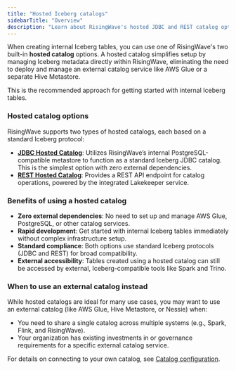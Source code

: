 ```yaml
---
title: "Hosted Iceberg catalogs"
sidebarTitle: "Overview"
description: "Learn about RisingWave's hosted JDBC and REST catalog options for internal Iceberg tables."
---
```


When creating internal Iceberg tables, you can use one of RisingWave's two built-in **hosted catalog** options. A hosted catalog simplifies setup by managing Iceberg metadata directly within RisingWave, eliminating the need to deploy and manage an external catalog service like AWS Glue or a separate Hive Metastore.

This is the recommended approach for getting started with internal Iceberg tables.

### Hosted catalog options

RisingWave supports two types of hosted catalogs, each based on a standard Iceberg protocol:

- **[JDBC Hosted Catalog](/iceberg/hosted-catalog-jdbc)**: Utilizes RisingWave’s internal PostgreSQL-compatible metastore to function as a standard Iceberg JDBC catalog. This is the simplest option with zero external dependencies.
- **[REST Hosted Catalog](/iceberg/hosted-catalog-rest)**: Provides a REST API endpoint for catalog operations, powered by the integrated Lakekeeper service.

### Benefits of using a hosted catalog

- **Zero external dependencies**: No need to set up and manage AWS Glue, PostgreSQL, or other catalog services.
- **Rapid development**: Get started with internal Iceberg tables immediately without complex infrastructure setup.
- **Standard compliance**: Both options use standard Iceberg protocols (JDBC and REST) for broad compatibility.
- **External accessibility**: Tables created using a hosted catalog can still be accessed by external, Iceberg-compatible tools like Spark and Trino.

### When to use an external catalog instead

While hosted catalogs are ideal for many use cases, you may want to use an external catalog (like AWS Glue, Hive Metastore, or Nessie) when:

- You need to share a single catalog across multiple systems (e.g., Spark, Flink, and RisingWave).
- Your organization has existing investments in or governance requirements for a specific external catalog service.

For details on connecting to your own catalog, see [Catalog configuration](/iceberg/catalogs).